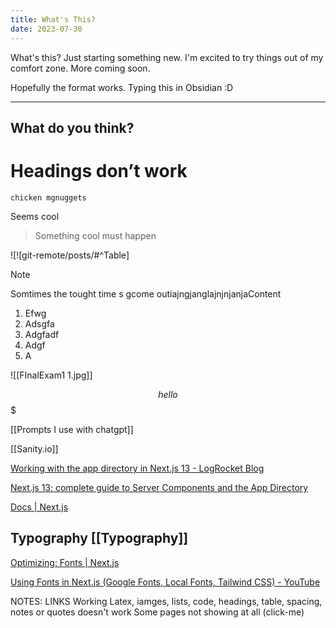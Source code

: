 ```yaml
---
title: What's This?
date: 2023-07-30
---
```


What's this? Just starting something new.
I'm excited to try things out of my comfort zone. 
More coming soon.

Hopefully the format works. Typing this in Obsidian :D


---

## What do you think? 

# Headings don’t work


```
chicken mgnuggets
```

Seems cool 

> Something cool must happen

![![git-remote/posts/#^Table]

> [!NOTE]
> Somtimes the tought time s gcome outiajngjanglajnjnjanjaContent

1. Efwg
2. Adsgfa
3. Adgfadf
4. Adgf
5. A

![[FInalExam1 1.jpg]]

$$
hello
$$ $

[[Prompts I use with chatgpt]]

[[Sanity.io]]

[Working with the app directory in Next.js 13 - LogRocket Blog](https://blog.logrocket.com/next-js-13-app-directory/#page-directory-vs-app-directory)

[Next.js 13: complete guide to Server Components and the App Directory](https://makerkit.dev/blog/tutorials/nextjs13)

[Docs | Next.js](https://nextjs.org/docs)

## Typography [[Typography]]

[Optimizing: Fonts | Next.js](https://nextjs.org/docs/pages/building-your-application/optimizing/fonts)

[Using Fonts in Next.js (Google Fonts, Local Fonts, Tailwind CSS) - YouTube](https://www.youtube.com/watch?v=L8_98i_bMMA)

NOTES:
LINKS Working
Latex, iamges, lists, code, headings, table, spacing, notes or quotes doesn't work
Some pages not showing at all (click-me)